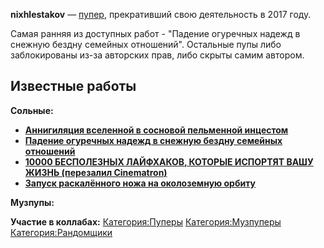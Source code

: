 {{Инфобокс для пуперов
|title2=nixhlestakov ‏
|другие_ники=
|image3=[[Файл:Nixhlestakov.jpg|thumb|left|200px]]
|сферы_творчества=RYTP, RYTPMV, Mash-up
|год_начала=
|image4=Пример
|имя_фамилия=Егор
|дата_рождения=
|место_проживания=
|ссылки=
*[https://www.youtube.com/user/nixhlestakov/videos YouTube]
*[https://twitter.com/nixhlestakov Twitter]
*[https://vk.com/nixhlestakov ВКонтакте]
*[https://soundcloud.com/nixhlestakov SoundCloud]
}}
'''nixhlestakov''' — [[Пуперы|пупер]], прекративший свою деятельность в 2017 году.

Самая ранняя из доступных работ - "Падение огуречных надежд в снежную бездну семейных отношений". Остальные пупы либо заблокированы из-за авторских прав, либо скрыты самим автором.
==Известные работы==
'''Сольные:'''
* '''[https://youtu.be/PEekc2DstLg Аннигиляция вселенной в сосновой пельменной инцестом ]'''
* '''[https://youtu.be/oG0gY8jolHI Падение огуречных надежд в снежную бездну семейных отношений]'''
* '''[https://youtu.be/eOhp862Q0MA 10000 БЕСПОЛЕЗНЫХ ЛАЙФХАКОВ, КОТОРЫЕ ИСПОРТЯТ ВАШУ ЖИЗНЬ (перезалил Cinematron)]'''
* '''[https://youtu.be/xFHVivVCl0I Запуск раскалённого ножа на околоземную орбиту]'''

'''Музпупы:'''

'''Участие в коллабах:'''
[[Категория:Пуперы]]
[[Категория:Музпуперы]]
[[Категория:Рандомщики]]